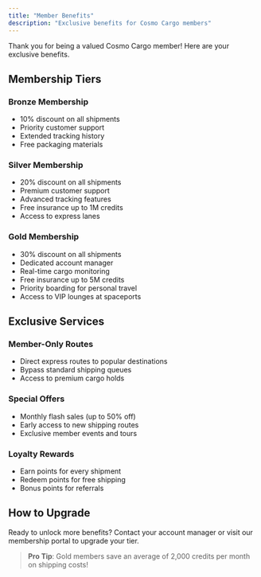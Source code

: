 ```yaml
---
title: "Member Benefits"
description: "Exclusive benefits for Cosmo Cargo members"
---
```


Thank you for being a valued Cosmo Cargo member! Here are your exclusive
benefits.

## Membership Tiers

### Bronze Membership

- 10% discount on all shipments
- Priority customer support
- Extended tracking history
- Free packaging materials

### Silver Membership

- 20% discount on all shipments
- Premium customer support
- Advanced tracking features
- Free insurance up to 1M credits
- Access to express lanes

### Gold Membership

- 30% discount on all shipments
- Dedicated account manager
- Real-time cargo monitoring
- Free insurance up to 5M credits
- Priority boarding for personal travel
- Access to VIP lounges at spaceports

## Exclusive Services

### Member-Only Routes

- Direct express routes to popular destinations
- Bypass standard shipping queues
- Access to premium cargo holds

### Special Offers

- Monthly flash sales (up to 50% off)
- Early access to new shipping routes
- Exclusive member events and tours

### Loyalty Rewards

- Earn points for every shipment
- Redeem points for free shipping
- Bonus points for referrals

## How to Upgrade

Ready to unlock more benefits? Contact your account manager or visit our
membership portal to upgrade your tier.

> **Pro Tip**: Gold members save an average of 2,000 credits per month on
> shipping costs!
